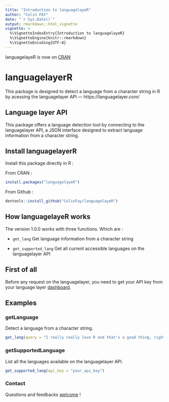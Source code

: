 ```yaml
---
title: "Introduction to languagelayeR"
author: "Colin FAY"
date: "`r Sys.Date()`"
output: rmarkdown::html_vignette
vignette: >
  %\VignetteIndexEntry{Introduction to languagelayeR}
  %\VignetteEngine{knitr::rmarkdown}
  %\VignetteEncoding{UTF-8}
---
```


languagelayeR is now on [CRAN](https://CRAN.R-project.org/package=languagelayeR)

# languagelayerR

This package is designed to detect a language from a character string in R by acessing the languagelayer API — https://languagelayer.com/

## Language layer API 

This package offers a language detection tool by connecting to the languagelayer API, a JSON interface designed to extract language information from a character string. 

## Install languagelayerR

Install this package directly in R : 

From CRAN : 

```r
install.packages("languagelayeR")
```

From Github :

```r
devtools::install_github("ColinFay/languagelayeR")
```

## How languagelayeR works

The version 1.0.0 works with three functions. Which are :  

* `get_lang` Get language information from a character string

* `get_supported_lang` Get all current accessible languages on the languagelayer API


## First of all

Before any request on the languagelayer, you need to get your API key from your language layer [dashboard](https://languagelayer.com/dashboard).

## Examples 

### getLanguage 

Detect a language from a character string. 

```r
get_lang(query = "I really really love R and that's a good thing, right?", api_key = "your_api_key")
```

### getSupportedLanguage 

List all the languages available on the languagelayer API. 

```r
get_supported_lang(api_key = "your_api_key")
```

### Contact

Questions and feedbacks [welcome](mailto:contact@colinfay.me) !
